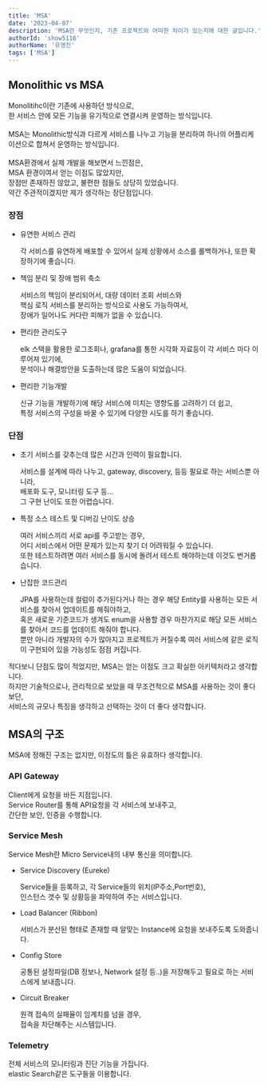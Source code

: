 ```yaml
---
title: 'MSA'
date: '2023-04-07'
description: 'MSA란 무엇인지, 기존 프로젝트와 어떠한 차이가 있는지에 대한 글입니다.'
authorId: 'show5116'
authorName: '유영진'
tags: ['MSA']
---
```


## Monolithic vs MSA

Monolitihc이란 기존에 사용하던 방식으로,<br/>
한 서비스 안에 모든 기능을 유기적으로 연결시켜 운영하는 방식입니다.<br/><br/>
MSA는 Monolithic방식과 다르게 서비스를 나누고 기능을 분리하여 하나의 어플리케이션으로 합쳐서 운영하는 방식입니다.<br/><br/>
MSA환경에서 실제 개발을 해보면서 느낀점은,<br/>
MSA 환경이여서 얻는 이점도 많았지만,<br/>
장점만 존재하진 않았고, 불편한 점들도 상당히 있었습니다.<br/>
약간 주관적이겠지만 제가 생각하는 장단점입니다.

### 장점
-	유연한 서비스 관리

    각 서비스를 유연하게 배포할 수 있어서 실제 상황에서 소스를 롤백하거나, 또한 확장하기에 좋습니다.

-	책임 분리 및 장애 범위 축소

    서비스의 책임이 분리되어서, 대량 데이터 조회 서비스와<br/>
    핵심 로직 서비스를 분리하는 방식으로 사용도 가능하여서,<br/>
    장애가 일어나도 커다란 피해가 없을 수 있습니다.

-	편리한 관리도구

    elk 스택을 활용한 로그조회나, grafana를 통한 시각화 자료등이 각 서비스 마다 이루어져 있기에,<br/>
    분석이나 해결방안을 도출하는데 많은 도움이 되었습니다.

-	편리한 기능개발

    신규 기능을 개발하기에 해당 서비스에 미치는 영향도를 고려하기 더 쉽고,<br/>
    특정 서비스의 구성을 바꿀 수 있기에 다양한 시도를 하기 좋습니다.

### 단점

-	초기 서비스를 갖추는데 많은 시간과 인력이 필요합니다.

    서비스를 설계에 따라 나누고, gateway, discovery, 등등 필요로 하는 서비스뿐 아니라,<br/>
    배포화 도구, 모니터링 도구 등…<br/>
    그 구현 난이도 또한 어렵습니다.

-	특정 소스 테스트 및 디버깅 난이도 상승

    여러 서비스끼리 서로 api를 주고받는 경우,<br/>
    어디 서비스에서 어떤 문제가 있는지 찾기 더 어려워질 수 있습니다.<br/>
    또한 테스트하려면 여러 서비스를 동시에 돌려서 테스트 해야하는데 이것도 번거롭습니다.

-	난잡한 코드관리

    JPA를 사용하는데 컬럼이 추가된다거나 하는 경우 해당 Entity를 사용하는 모든 서비스를 찾아서 업데이트를 해줘야하고,<br/>
    혹은 새로운 기준코드가 생겨도 enum을 사용할 경우 마찬가지로 해당 모든 서비스를 찾아서 코드를 업데이트 해줘야 합니다.<br/>
    뿐만 아니라 개발자의 수가 많아지고 프로젝트가 커질수록 여러 서비스에 같은 로직이 구현되어 있을 가능성도 점점 커집니다.

적다보니 단점도 많이 적었지만, MSA는 얻는 이점도 크고 확실한 아키텍처라고 생각합니다.<br/>
하지만 기술적으로나, 관리적으로 보았을 때 무조건적으로 MSA를 사용하는 것이 좋다 보단,<br/>
서비스의 규모나 특징을 생각하고 선택하는 것이 더 좋다 생각합니다.

## MSA의 구조

MSA에 정해진 구조는 없지만, 이정도의 틀은 유효하다 생각합니다.

### API Gateway

Client에게 요청을 바든 지점입니다.<br/>
Service Router를 통해 API요청을 각 서비스에 보내주고,<br/>
간단한 보안, 인증을 수행합니다.

### Service Mesh

Service Mesh란 Micro Service내의 내부 통신을 의미합니다.
-	Service Discovery (Eureke)

    Service들을 등록하고, 각 Service들의 위치(IP주소,Port번호),<br/>
    인스턴스 갯수 및 상황등을 파악하여 주는 서비스입니다.

-	Load Balancer (Ribbon)

    서비스가 분산된 형태로 존재할 때 알맞는 Instance에 요청을 보내주도록 도와줍니다.

-	Config Store

    공통된 설정파일(DB 정보나, Network 설정 등..)을 저장해두고 필요로 하는 서비스에게 보내줍니다.

-	Circuit Breaker

    원격 접속의 실패율이 임계치를 넘을 경우,<br/>
    접속을 차단해주는 시스템입니다.

### Telemetry

전체 서비스의 모니터링과 진단 기능을 가집니다.<br/>
elastic Search같은 도구들을 이용합니다.
